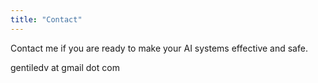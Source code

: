 ```yaml
---
title: "Contact"
---
```


Contact me if you are ready to make your AI systems effective and safe.

gentiledv at gmail dot com
